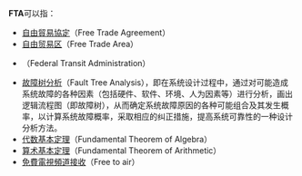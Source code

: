 '''FTA'''可以指：
* [[自由貿易協定|自由貿易協定]]（Free Trade Agreement）
* [[自由贸易区|自由贸易区]]（Free Trade Area）
* {{le|美國聯邦交通管理局|Federal Transit Administration}}（Federal Transit Administration）
* [[故障树分析|故障树分析]]（Fault Tree Analysis），即在系统设计过程中，通过对可能造成系统故障的各种因素（包括硬件、软件、环境、人为因素等）进行分析，画出逻辑流程图（即故障树），从而确定系统故障原因的各种可能组合及其发生概率，以计算系统故障概率，采取相应的纠正措施，提高系统可靠性的一种设计分析方法。
* [[代数基本定理|代数基本定理]]（Fundamental Theorem of Algebra）
* [[算术基本定理|算术基本定理]]（Fundamental Theorem of Arithmetic）
* [[免費電視頻道接收|免費電視頻道接收]]（Free to air）
{{disambig|Cat=三字拉丁字母缩写消歧义}}